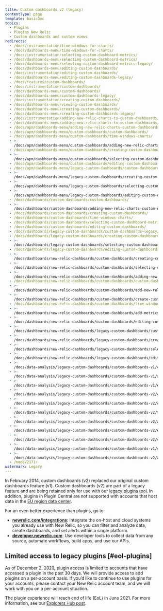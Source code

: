 ```yaml
---
title: Custom dashboards v2 (legacy)
contentType: page
template: basicDoc
topics:
  - Plugins
  - Plugins New Relic
  - Custom dashboards and custom views
redirects:
  - /docs/instrumentation/time-windows-for-charts/
  - /docs/dashboards-menu/time-windows-for-charts/
  - /docs/instrumentation/selecting-custom-dashboard-metrics/
  - /docs/dashboards-menu/selecting-custom-dashboard-metrics/
  - /docs/dashboards-menu/selecting-custom-dashboard-metrics-legacy/
  - /docs/dashboards-menu/editing-custom-dashboards/
  - /docs/instrumentation/editing-custom-dashboards/
  - /docs/dashboards-menu/editing-custom-dashboards-legacy/
  - /docs/features/custom-dashboards/
  - /docs/instrumentation/custom-dashboards/
  - /docs/dashboards-menu/custom-dashboards/
  - /docs/dashboards-menu/custom-dashboards-legacy/
  - /docs/instrumentation/creating-custom-dashboards/
  - /docs/dashboards-menu/viewing-custom-dashboards/
  - /docs/dashboards-menu/creating-custom-dashboards/
  - /docs/dashboards-menu/creating-custom-dashboards-legacy/
  - /docs/instrumentation/adding-new-relic-charts-to-custom-dashboards/
  - /docs/dashboards-menu/adding-new-relic-charts-to-custom-dashboards/
  - /docs/apm/dashboards-menu/adding-new-relic-charts-custom-dashboards/
  - /docs/apm/dashboards-menu/custom-dashboards/custom-dashboards/
  - /docs/apm/dashboards-menu/custom-dashboards/time-windows-charts/
  - >-
    /docs/apm/dashboards-menu/custom-dashboards/adding-new-relic-charts-custom-dashboards/
  - /docs/apm/dashboards-menu/custom-dashboards/creating-custom-dashboards/
  - >-
    /docs/apm/dashboards-menu/custom-dashboards/selecting-custom-dashboard-metrics/
  - /docs/apm/dashboards-menu/custom-dashboards/editing-custom-dashboards/
  - /docs/apm/dashboards-menu/legacy-custom-dashboards/custom-dashboards-legacy/
  - >-
    /docs/apm/dashboards-menu/legacy-custom-dashboards/creating-custom-dashboards-legacy/
  - >-
    /docs/apm/dashboards-menu/legacy-custom-dashboards/selecting-custom-dashboard-metrics-legacy/
  - >-
    /docs/apm/dashboards-menu/legacy-custom-dashboards/editing-custom-dashboards-legacy/
  - /docs/dashboards/custom-dashboards/custom-dashboards/
  - >-
    /docs/dashboards/custom-dashboards/adding-new-relic-charts-custom-dashboards/
  - /docs/dashboards/custom-dashboards/creating-custom-dashboards/
  - /docs/dashboards/custom-dashboards/time-windows-charts/
  - /docs/dashboards/custom-dashboards/selecting-custom-dashboard-metrics/
  - /docs/dashboards/custom-dashboards/editing-custom-dashboards/
  - /docs/dashboards/legacy-custom-dashboards/custom-dashboards-legacy/
  - /docs/dashboards/legacy-custom-dashboards/creating-custom-dashboards-legacy/
  - >-
    /docs/dashboards/legacy-custom-dashboards/selecting-custom-dashboard-metrics-legacy/
  - /docs/dashboards/legacy-custom-dashboards/editing-custom-dashboards-legacy/
  - >-
    /docs/dashboards/new-relic-dashboards/custom-dashboards/creating-custom-dashboards/
  - >-
    /docs/dashboards/new-relic-dashboards/custom-dashboards/selecting-custom-dashboard-metrics/
  - >-
    /docs/dashboards/new-relic-dashboards/custom-dashboards/adding-new-relic-charts-custom-dashboards/
  - /docs/dashboards/new-relic-dashboards/custom-dashboards/custom-dashboards/
  - >-
    /docs/dashboards/new-relic-dashboards/custom-dashboards/add-new-relic-charts-custom-dashboards/
  - >-
    /docs/dashboards/new-relic-dashboards/custom-dashboards/create-custom-dashboards/
  - /docs/dashboards/new-relic-dashboards/custom-dashboards/time-windows-charts/
  - >-
    /docs/dashboards/new-relic-dashboards/custom-dashboards/add-metrics-custom-dashboards/
  - >-
    /docs/dashboards/new-relic-dashboards/custom-dashboards/editing-custom-dashboards/
  - >-
    /docs/dashboards/new-relic-dashboards/legacy-custom-dashboards/custom-dashboards-legacy/
  - >-
    /docs/dashboards/new-relic-dashboards/legacy-custom-dashboards/creating-custom-dashboards-legacy/
  - >-
    /docs/dashboards/new-relic-dashboards/legacy-custom-dashboards/selecting-custom-dashboard-metrics-legacy/
  - >-
    /docs/dashboards/new-relic-dashboards/legacy-custom-dashboards/editing-custom-dashboards-legacy/
  - >-
    /docs/data-analysis/legacy-custom-dashboards/custom-dashboards-v1/creating-custom-dashboards-v1-legacy/
  - >-
    /docs/data-analysis/legacy-custom-dashboards/custom-dashboards-v1/selecting-custom-dashboard-metrics-v1-legacy/
  - >-
    /docs/data-analysis/legacy-custom-dashboards/custom-dashboards-v1/editing-custom-dashboards-v1-legacy/
  - >-
    /docs/data-analysis/legacy-custom-dashboards/custom-dashboards-v2/custom-dashboards-legacy/
  - >-
    /docs/data-analysis/legacy-custom-dashboards/custom-dashboards-v2/create-custom-dashboards/
  - >-
    /docs/data-analysis/legacy-custom-dashboards/custom-dashboards-v2/time-windows-charts/
  - >-
    /docs/data-analysis/legacy-custom-dashboards/custom-dashboards-v2/add-metric-timeslice-data-custom-dashboards/
  - >-
    /docs/data-analysis/legacy-custom-dashboards/custom-dashboards-v2/editing-custom-dashboards/
  - >-
    /docs/data-analysis/legacy-custom-dashboards/custom-dashboards-v2/custom-dashboards-v2-legacy/
  - >-
    /docs/data-analysis/legacy-custom-dashboards/custom-dashboards-v1/custom-dashboards-v1-legacy/
  - >-
    /docs/data-analysis/legacy-custom-dashboards/custom-dashboards-v2/add-new-relic-charts-custom-dashboards/
  - /node/2171/
watermark: Legacy
---
```


In February 2014, custom dashboards (v2) replaced our original custom dashboards feature (v1). Custom dashboards (v2) are part of a legacy feature and are being retained only for use with our [legacy plugins tool](#eol-plugins). In addition, plugins in Plugin Central are not supported with accounts that host data in the [EU region data center](/docs/using-new-relic/welcome-new-relic/getting-started/introduction-eu-region-data-center).

<Callout variant="important">
  For an even better experience than plugins, go to:

  * [**newrelic.com/integrations**](https://newrelic.com/integrations): Integrate the on-host and cloud systems you already use with New Relic, so you can filter and analyze data, create dashboards, and set alerts within a single platform.
  * [**developer.newrelic.com**](https://developer.newrelic.com): Use developer tools to collect data from any source, automate workflows, build apps, and use our APIs.
</Callout>

## Limited access to legacy plugins [#eol-plugins]

As of December 2, 2020, plugin access is limited to accounts that have accessed a plugin in the past 30 days. We will provide access to add plugins on a per-account basis. If you’d like to continue to use plugins for your accounts, please contact your New Relic account team, and we will work with you on a per-account situation.

The plugin experience will reach end of life (EoL) in June 2021. For more information, see our [Explorers Hub post](https://discuss.newrelic.com/t/first-notice-limiting-access-to-new-relic-plugins/121832).
